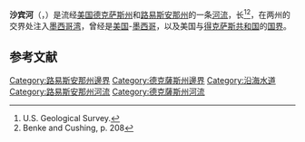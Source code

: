 {{About|美国的河流|新西兰的同名河流|沙宾河 (新西兰)}}
'''沙宾河'''（{{lang-en|Sabine River}}，{{IPAc-en|s|ə|ˈ|b|iː|n}}）是流经[[美国州份|美国]][[德克萨斯州|德克萨斯州]]和[[路易斯安那州|路易斯安那州]]的一条[[河流|河流]]，长{{Convert|510|mi}}<ref name="NHD">U.S. Geological Survey. </ref><ref name="Benke 208">Benke and Cushing, p. 208</ref>，在两州的交界处注入[[墨西哥湾|墨西哥湾]]，曾经是[[美国|美国]]-[[墨西哥|墨西哥]]，以及美国与[[得克萨斯共和国|得克萨斯共和国]]的[[边界|国界]]。

== 参考文献 ==
{{Reflist|2}}
[[Category:路易斯安那州邊界|Category:路易斯安那州邊界]]
[[Category:德克薩斯州邊界|Category:德克薩斯州邊界]]
[[Category:沿海水道|Category:沿海水道]]
[[Category:路易斯安那州河流|Category:路易斯安那州河流]]
[[Category:德克薩斯州河流|Category:德克薩斯州河流]]